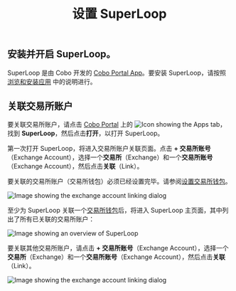 ﻿---
title: "设置 SuperLoop"
sidebarTitle: "设置 SuperLoop"
---

## 安装并开启 SuperLoop。

SuperLoop 是由 Cobo 开发的 [Cobo Portal App](/cn/portal/portal-apps/introduction)。要安装 SuperLoop，请按照[浏览和安装应用](/cn/portal/portal-apps/browse-and-install) 中的说明进行。

## 关联交易所账户

要关联交易所账户，请点击 [Cobo Portal](https://portal.cobo.com/login) 上的 <img src="/en/images/common/icon_apps.svg" className="icon" alt="Icon showing the Apps tab"/>，找到 **SuperLoop**，然后点击**打开**，以打开 SuperLoop。

第一次打开 SuperLoop，将进入交易所账户关联页面。点击 **+ 交易所账号**（Exchange Account），选择一个**交易所**（Exchange）和一个**交易所账号**（Exchange Account），然后点击**关联**（Link）。

<Note> 要关联的交易所账户（交易所钱包）必须已经设置完毕。请参阅[设置交易所钱包](/cn/portal/exchange-wallets/set-up)。</Note>

<img src="/en/images/portal-apps/superloop/link-exchange-account.png" className="screenshot_modal" alt="Image showing the exchange account linking dialog" />

至少为 SuperLoop 关联一个[交易所钱包](/cn/portal/exchange-wallets/introduction)后，将进入 SuperLoop 主页面，其中列出了所有已关联的交易所账户：

<img src="/cn/images/portal-apps/superloop/superloop-overview.svg" className="screenshot_full_screen" alt="Image showing an overview of SuperLoop" />

要关联其他交易所账户，请点击 **+ 交易所账号**（Exchange Account），选择一个**交易所**（Exchange）和一个**交易所账号**（Exchange Account），然后点击**关联**（Link）。

<img src="/en/images/portal-apps/superloop/link-exchange-account.png" className="screenshot_modal" alt="Image showing the exchange account linking dialog" />
